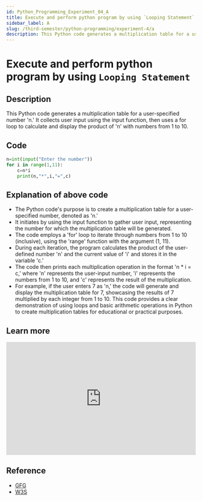 ```yaml
---
id: Python_Programming_Experiment_04_A
title: Execute and perform python program by using `Looping Statement`
sidebar_label: A
slug: /third-semester/python-programming/experiment-4/a
description: This Python code generates a multiplication table for a user-specified number 'n.' It collects user input using the input function, then uses a for loop to calculate and display the product of 'n' with numbers from 1 to 10.
---
```


# Execute and perform python program by using `Looping Statement`

## Description

This Python code generates a multiplication table for a user-specified number 'n.' It collects user input using the input function, then uses a for loop to calculate and display the product of 'n' with numbers from 1 to 10.

## Code

```python title="program4a.py"
n=int(input("Enter the number"))
for i in range(1,11):
    c=n*i
    print(n,"*",i,"=",c)
```

## Explanation of above code

- The Python code's purpose is to create a multiplication table for a user-specified number, denoted as 'n.'
- It initiates by using the input function to gather user input, representing the number for which the multiplication table will be generated.
- The code employs a 'for' loop to iterate through numbers from 1 to 10 (inclusive), using the 'range' function with the argument (1, 11).
- During each iteration, the program calculates the product of the user-defined number 'n' and the current value of 'i' and stores it in the variable 'c.'
- The code then prints each multiplication operation in the format 'n * i = c,' where 'n' represents the user-input number, 'i' represents the numbers from 1 to 10, and 'c' represents the result of the multiplication.
- For example, if the user enters 7 as 'n,' the code will generate and display the multiplication table for 7, showcasing the results of 7 multiplied by each integer from 1 to 10. This code provides a clear demonstration of using loops and basic arithmetic operations in Python to create multiplication tables for educational or practical purposes.

## Learn more

<iframe width="100%" height="300px" src="https://www.youtube.com/embed/OnDr4J2UXSA" title="Introduction to For Loops in Python (Python Tutorial #5)" frameborder="0" allow="accelerometer; autoplay; clipboard-write; encrypted-media; gyroscope; picture-in-picture; web-share" allowfullscreen></iframe>

## Reference

- [GFG](https://www.geeksforgeeks.org/python-for-loops/)
- [W3S](https://www.w3schools.com/python/python_for_loops.asp)
